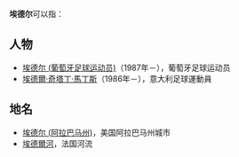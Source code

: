 '''埃德尔'''可以指：
==人物==
* [[埃德尔_(葡萄牙足球运动员)|埃德尔 (葡萄牙足球运动员)]]（1987年－），葡萄牙足球运动员
* [[埃德爾·奇塔丁·馬丁斯|埃德爾·奇塔丁·馬丁斯]]（1986年－），意大利足球運動員

==地名==
* [[埃德尔_(阿拉巴马州)|埃德尔 (阿拉巴马州)]]，美国阿拉巴马州城市
* [[埃德爾河|埃德爾河]]，法国河流

{{消歧義|Cat=三字译名消歧义}}